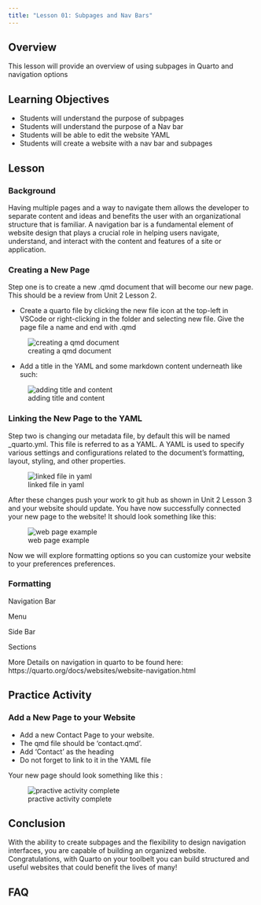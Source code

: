 ```yaml
---
title: "Lesson 01: Subpages and Nav Bars"
---
```


## Overview

This lesson will provide an overview of using subpages in Quarto and navigation options

## Learning Objectives

- Students will understand the purpose of subpages 
- Students will understand the purpose of a Nav bar 
- Students will be able to edit the website YAML
- Students will create a website with a nav bar and subpages


## Lesson

### Background

Having multiple pages and a way to navigate them allows the developer to separate content and ideas and benefits the user with an organizational structure that is familiar. A navigation bar is a fundamental element of website design that plays a crucial role in helping users navigate, understand, and interact with the content and features of a site or application.


### Creating a New Page

Step one is to create a new .qmd document that will become our new page. This should be a review from Unit 2 Lesson 2. 

- Create a quarto file by clicking the new file icon at the top-left in VSCode or right-clicking in the folder and selecting new file. Give the page file a name and end with .qmd

![creating a qmd document](images/newpage.png)

- Add a title in the YAML and some markdown content underneath like such:

![adding title and content](images/title_and_content.png)

### Linking the New Page to the YAML

Step two is changing our metadata file, by default this will be named _quarto.yml. This file is referred to as a YAML. A YAML is used to specify various settings and configurations related to the document's formatting, layout, styling, and other properties. 

![linked file in yaml](images/linked_file_in_yaml.png)

After these changes push your work to git hub as shown in Unit 2 Lesson 3 and your website should update. You have now successfully connected your new page to the website! It should look something like this:

![web page example](images/newpage_in_the_web.png)

Now we will explore formatting options so you can customize your website to your preferences preferences.


### Formatting

Navigation Bar

Menu

Side Bar

Sections

More Details on navigation in quarto to be found here:
https://quarto.org/docs/websites/website-navigation.html

## Practice Activity

### Add a New Page to your Website

- Add a new Contact Page to your website.
- The qmd file should be ‘contact.qmd’.
- Add ‘Contact’ as the heading
- Do not forget to link to it in the YAML file

Your new page should look something like this :

![practive activity complete](link)



## Conclusion

With the ability to create subpages and the flexibility to design navigation interfaces, you are capable of building an organized website. Congratulations, with Quarto on your toolbelt you can build structured and useful websites that could benefit the lives of many!


## FAQ



